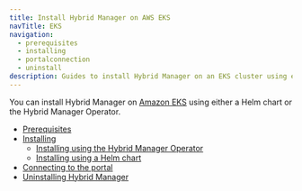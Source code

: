 ```yaml
---
title: Install Hybrid Manager on AWS EKS
navTitle: EKS
navigation:
  - prerequisites
  - installing
  - portalconnection
  - uninstall
description: Guides to install Hybrid Manager on an EKS cluster using either the Hybrid Manager Operator or a Helm chart.
---
```


You can install Hybrid Manager on [Amazon EKS](https://aws.amazon.com/eks/) using either a Helm chart or the Hybrid Manager Operator.

- [Prerequisites](prerequisites)
- [Installing](installing)
  - [Installing using the Hybrid Manager Operator](installing/installingop.mdx)
  - [Installing using a Helm chart](installing/installinghelm.mdx)
- [Connecting to the portal](portalconnection.mdx)
- [Uninstalling Hybrid Manager](uninstall.mdx)
